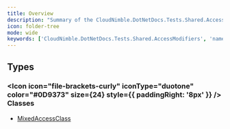 ```yaml
---
title: Overview
description: "Summary of the CloudNimble.DotNetDocs.Tests.Shared.AccessModifiers Namespace"
icon: folder-tree
mode: wide
keywords: ['CloudNimble.DotNetDocs.Tests.Shared.AccessModifiers', 'namespace', 'MixedAccessClass']
---
```


## Types

### <Icon icon="file-brackets-curly" iconType="duotone" color="#0D9373" size={24} style={{ paddingRight: '8px' }} /> Classes

- [MixedAccessClass](CloudNimble-DotNetDocs-Tests-Shared-AccessModifiers.MixedAccessClass.mdx)

